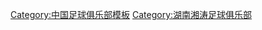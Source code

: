 {{Navbox
| name = 湖南湘涛足球俱乐部
| bordercolor = blue
| title = [[湖南湘濤足球俱樂部|<font color="#ffffff">湖南湘涛足球俱乐部</font>]]
| titlestyle = background:#ff0000; color:#ffffff;
| groupstyle = background:#ff0000; color:#ffffff;
|bodyclass=hlist
|style = width:{{{width|100%}}}; 
|abovestyle = background: #ff0000; color:#ffffff;
|above = [[中华人民共和国|<font color="#ffffff">中国</font>]]·[[湖南|<font color="#ffffff">湖南</font>]]·[[长沙|<font color="#ffffff">长沙</font>]]
|group1 = 俱乐部
|list1 = [[湖南湘濤足球俱樂部#俱乐部历史|历史简介]]·[[湖南湘涛足球俱乐部各项历史数据统计|数据统计]]·[http://www.hnxiangtao.com/ 官方网站]
|group2 = 主{{0|00}}场
|list2 =  [[贺龙体育文化中心]]·[[益阳奥林匹克体育中心]]（当前）·[[湖南省人民体育中心]]·[[中南大学|中南大学体育场]]
|group3 = 文{{0|00}}化
|list3 = [[湖南湘濤足球俱樂部#球队文化#球队队歌|队歌]]·[[湖南湘濤足球俱樂部#球队文化#球迷团体|球迷团体]]
|group4 = 管理层
|list4 = [[陈社强]]（董事长）·[[钟发平]]（名誉董事长）·[[张旭（足球教练）|张旭]]（总经理）
|group5 = 投资赞助方
|list5 = [[湖南省体育局]]·[[湖南华莱生物科技有限公司|华莱]]·[[湖南科力远新能源股份有限公司|科力远]]·[[华民湘涛足球公益基金会|华民基金会]]·[[:en:Kelme (company)|卡尔美]]
|group6 = 对手
|list6 = [[湖南湘涛足球俱乐部各项历史数据统计#湘鄂德比|湘鄂德比]]
|group7 = 冠军(1)
|list7 = [[2009年中国足球乙级联赛|2009]]（中乙）
|group8 = 赛{{0|00}}季
|list8 = [[湖南湘涛足球俱乐部2007赛季|2007]]·[[湖南湘涛足球俱乐部2008赛季|2008]]·[[湖南湘涛足球俱乐部2009赛季|2009]]·[[湖南湘涛足球俱乐部2010赛季|2010]]·[[湖南湘涛足球俱乐部2011赛季|2011]]·[[湖南湘涛足球俱乐部2012赛季|2012]]·[[湖南湘涛足球俱乐部2013赛季|2013]]·[[湖南湘涛足球俱乐部2014赛季|2014]]·[[湖南湘涛足球俱乐部2015赛季|2015]]·[[湖南湘涛足球俱乐部2016赛季|2016]]·[[湖南湘涛足球俱乐部2017赛季|2017]]·[[湖南湘涛足球俱乐部2018赛季|2018]]
}}

<noinclude>
{{using fb}}
[[Category:中国足球俱乐部模板]]
</noinclude>

[[Category:湖南湘涛足球俱乐部]]